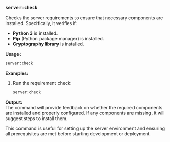 ### `server:check`
 
Checks the server requirements to ensure that necessary components are installed. Specifically, it verifies if:  
- **Python 3** is installed.  
- **Pip** (Python package manager) is installed.  
- **Cryptography library** is installed.  

**Usage:**  
```bash
server:check
```

**Examples:**

1. Run the requirement check:  
   ```bash
   server:check
   ```

**Output:**  
The command will provide feedback on whether the required components are installed and properly configured. If any components are missing, it will suggest steps to install them.

This command is useful for setting up the server environment and ensuring all prerequisites are met before starting development or deployment.